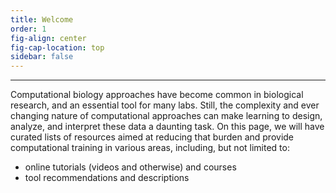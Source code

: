 ```yaml
---
title: Welcome
order: 1
fig-align: center
fig-cap-location: top
sidebar: false
---
```

---

Computational biology approaches have become common in biological research, and an essential tool for many labs. Still, the complexity and ever changing nature of computational approaches can make learning to design, analyze, and interpret these data a daunting task. On this page, we will have curated lists of resources aimed at reducing that burden and provide computational training in various areas, including, but not limited to:

- online tutorials (videos and otherwise) and courses
- tool recommendations and descriptions